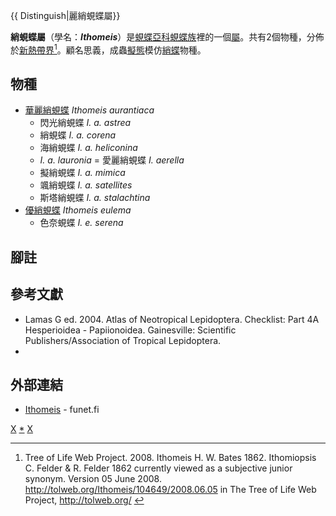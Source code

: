 {{NoteTA|G1=Butterfly}}
{{ Distinguish|麗綃蜆蝶屬}}
{{Automatic Taxobox
| taxon = Ithomeis
| authority = Bates, 1862
| image = Illustrations of new species of exotic butterflies Limnas, Ithomeis &c.jpg
| image_caption = [[優綃蜆蝶|優綃蜆蝶]] (左上)<br />''Ithomeis eulema''
| type_species = [[華麗綃蜆蝶|華麗綃蜆蝶]]<br />''Ithomeis aurantiaca''
| type_species_authority = Bates, 1862
| subdivision_ranks = 物種
| subdivision = 共2種，詳閱正文。
| synonyms =
* ''Ithomiopsis'' <small>C. & R. Felder, 1862</small>
}}

'''綃蜆蝶屬'''（學名：'''''Ithomeis'''''）是[[蜆蝶亞科|蜆蝶亞科]][[蜆蝶族|蜆蝶族]]裡的一個[[屬|屬]]。共有2個物種，分佈於[[新熱帶界|新熱帶界]]<ref>Tree of Life Web Project. 2008. Ithomeis H. W. Bates 1862. Ithomiopsis C. Felder & R. Felder 1862 currently viewed as a subjective junior synonym. Version 05 June 2008. http://tolweb.org/Ithomeis/104649/2008.06.05 in The Tree of Life Web Project, http://tolweb.org/ {{Wayback|url=http://tolweb.org/ |date=20110515100516 }} {{en}}</ref>。顧名思義，成蟲[[擬態|擬態]]模仿[[綃蝶|綃蝶]]物種。

== 物種 ==
* [[華麗綃蜆蝶|華麗綃蜆蝶]] ''Ithomeis aurantiaca''
** 閃光綃蜆蝶 ''I. a. astrea''
** 綃蜆蝶 ''I. a. corena''
** 海綃蜆蝶 ''I. a. heliconina''
** ''I. a. lauronia'' = 愛麗綃蜆蝶 ''I. aerella''
** 擬綃蜆蝶 ''I. a. mimica''
** 颯綃蜆蝶 ''I. a. satellites''
** 斯塔綃蜆蝶 ''I. a. stalachtina''
* [[優綃蜆蝶|優綃蜆蝶]] ''Ithomeis eulema''
** 色奈蜆蝶 ''I. e. serena''

== 腳註 ==
{{reflist}}

== 參考文獻 ==
{{Commons category|Ithomeis}}
* Lamas G ed. 2004. Atlas of Neotropical Lepidoptera. Checklist: Part 4A Hesperioidea - Papiionoidea. Gainesville: Scientific Publishers/Association of Tropical Lepidoptera.
* {{Cite book | author = 寿建新, 周尧, 李宇飞 | title = 世界蝴蝶分類名錄 | location = 中國 | publisher = 陝西科學技術出版社 | date = 2006-04-01 | ISBN = 9787536936768}}

== 外部連結 ==
* [http://ftp.funet.fi/pub/sci/bio/life/insecta/lepidoptera/ditrysia/papilionoidea/riodinidae/ithomeis/ Ithomeis] - funet.fi

{{蜆蝶亞科}}

{{taxonbar}}
[[Category:_1862年描述的分类群|X]]
[[Category:綃蜆蝶屬|*]]
[[Category:蜆蝶族|X]]